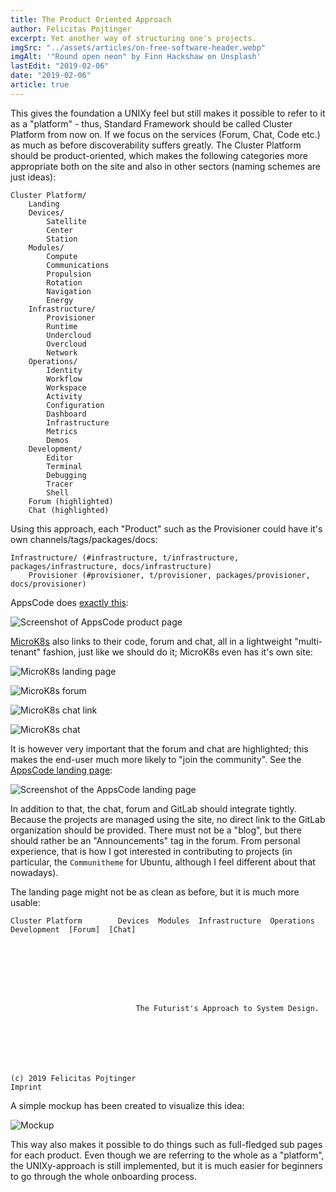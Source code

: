 ```yaml
---
title: The Product Oriented Approach
author: Felicitas Pojtinger
excerpt: Yet another way of structuring one's projects.
imgSrc: "../assets/articles/on-free-software-header.webp"
imgAlt: '"Round open neon" by Finn Hackshaw on Unsplash'
lastEdit: "2019-02-06"
date: "2019-02-06"
article: true
---
```


This gives the foundation a UNIXy feel but still makes it possible to refer to it as a "platform" - thus, Standard Framework should be called Cluster Platform from now on. If we focus on the services (Forum, Chat, Code etc.) as much as before discoverability suffers greatly. The Cluster Platform should be product-oriented, which makes the following categories more appropriate both on the site and also in other sectors (naming schemes are just ideas):

```plaintext
Cluster Platform/
    Landing
    Devices/
        Satellite
        Center
        Station
    Modules/
        Compute
        Communications
        Propulsion
        Rotation
        Navigation
        Energy
    Infrastructure/
        Provisioner
        Runtime
        Undercloud
        Overcloud
        Network
    Operations/
        Identity
        Workflow
        Workspace
        Activity
        Configuration
        Dashboard
        Infrastructure
        Metrics
        Demos
    Development/
        Editor
        Terminal
        Debugging
        Tracer
        Shell
    Forum (highlighted)
    Chat (highlighted)
```

Using this approach, each "Product" such as the Provisioner could have it's own channels/tags/packages/docs:

```plaintext
Infrastructure/ (#infrastructure, t/infrastructure, packages/infrastructure, docs/infrastructure)
    Provisioner (#provisioner, t/provisioner, packages/provisioner, docs/provisioner)
```

AppsCode does [exactly this](https://appscode.com/products/searchlight/):

![Screenshot of AppsCode product page](../assets/articles/appscode-searchlight.webp)

[MicroK8s](https://microk8s.io/) also links to their code, forum and chat, all in a lightweight "multi-tenant" fashion, just like we should do it; MicroK8s even has it's own site:

![MicroK8s landing page](../assets/articles/microk8s-landing.webp)

![MicroK8s forum](../assets/articles/microk8s-forum.webp)

![MicroK8s chat link](../assets/articles/microk8s-chat-link.webp)

![MicroK8s chat](../assets/articles/microk8s-chat.webp)

It is however very important that the forum and chat are highlighted; this makes the end-user much more likely to "join the community". See the [AppsCode landing page](https://appscode.com/):

![Screenshot of the AppsCode landing page](../assets/articles/appscode-landing.webp)

In addition to that, the chat, forum and GitLab should integrate tightly. Because the projects are managed using the site, no direct link to the GitLab organization should be provided. There must not be a "blog", but there should rather be an "Announcements" tag in the forum. From personal experience, that is how I got interested in contributing to projects (in particular, the `Communitheme` for Ubuntu, although I feel different about that nowadays).

The landing page might not be as clean as before, but it is much more usable:

```plaintext
Cluster Platform        Devices  Modules  Infrastructure  Operations  Development  [Forum]  [Chat]








                            The Futurist's Approach to System Design.







(c) 2019 Felicitas Pojtinger                                                                    Imprint
```

A simple mockup has been created to visualize this idea:

![Mockup](../assets/articles/alphahorizon-landing.webp)

This way also makes it possible to do things such as full-fledged sub pages for each product. Even though we are referring to the whole as a "platform", the UNIXy-approach is still implemented, but it is much easier for beginners to go through the whole onboarding process.
